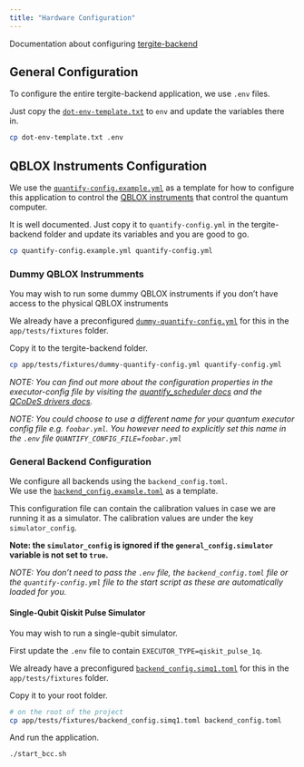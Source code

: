 ```yaml
---
title: "Hardware Configuration"
---
```


Documentation about configuring [tergite-backend](https://github.com/tergite/tergite-backend)

## General Configuration

To configure the entire tergite-backend application, we use `.env` files.   

Just copy the [`dot-env-template.txt`](https://github.com/tergite/tergite-backend/blob/main/dot-env-template.txt) to `env` and update the variables there in.

```zsh
cp dot-env-template.txt .env
```

## QBLOX Instruments Configuration

We use the [`quantify-config.example.yml`](https://github.com/tergite/tergite-backend/blob/main/quantify-config.example.yml) as a template for how to configure this application
to control the [QBLOX instruments](https://qblox-qblox-instruments.readthedocs-hosted.com/en/main/index.html) that control the quantum computer. 

It is well documented. Just copy it to `quantify-config.yml` in the tergite-backend folder and update its variables and you are good to go.

```zsh
cp quantify-config.example.yml quantify-config.yml
```

### Dummy QBLOX Instrumments

You may wish to run some dummy QBLOX instruments if you don't have access to the physical QBLOX instruments

We already have a preconfigured [`dummy-quantify-config.yml`](https://github.com/tergite/tergite-backend/blob/main/app/tests/fixtures/dummy-quantify-config.yml) for this in the 
`app/tests/fixtures` folder.   

Copy it to the tergite-backend folder.

```zsh
cp app/tests/fixtures/dummy-quantify-config.yml quantify-config.yml
```

_NOTE: You can find out more about the configuration properties in the executor-config file by 
visiting the [quantify_scheduler docs](https://quantify-os.org/docs/quantify-scheduler/dev/reference/qblox/Cluster.html)
and the [QCoDeS drivers docs](https://microsoft.github.io/Qcodes/)._  

_NOTE: You could choose to use a different name for your quantum executor config file e.g. `foobar.yml`.
You however need to explicitly set this name in the `.env` file `QUANTIFY_CONFIG_FILE=foobar.yml`_  

### General Backend Configuration

We configure all backends using the `backend_config.toml`.   
We use the [`backend_config.example.toml`](https://github.com/tergite/tergite-backend/blob/main/backend_config.example.toml) as a template.  

This configuration file can contain the calibration values in case we are running it as a simulator.
The calibration values are under the key `simulator_config`. 

**Note: the `simulator_config` is ignored if the `general_config.simulator` variable is not set to `true`.**    

_NOTE: You don't need to pass the `.env` file, the `backend_config.toml` file or the `quantify-config.yml` file to the 
start script as these are automatically loaded for you._  

#### Single-Qubit Qiskit Pulse Simulator

You may wish to run a single-qubit simulator.  

First update the `.env` file to contain `EXECUTOR_TYPE=qiskit_pulse_1q`.  

We already have a preconfigured [`backend_config.simq1.toml`](https://github.com/tergite/tergite-backend/blob/main/app/tests/fixtures/backend_config.simq1.toml) for this in the 
`app/tests/fixtures` folder.   

Copy it to your root folder.

```zsh
# on the root of the project
cp app/tests/fixtures/backend_config.simq1.toml backend_config.toml
```

And run the application.

```zsh
./start_bcc.sh
```